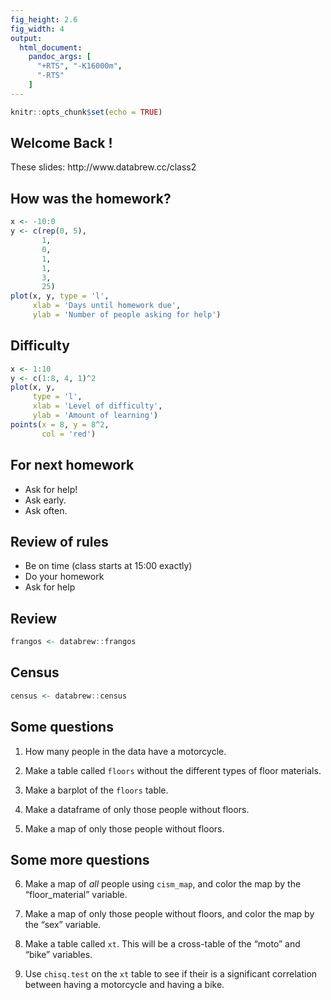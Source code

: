 ```yaml
---
fig_height: 2.6
fig_width: 4
output:
  html_document:
    pandoc_args: [
      "+RTS", "-K16000m",
      "-RTS"
    ]
---
```


```r
knitr::opts_chunk$set(echo = TRUE)
```


## Welcome Back !

These slides: 
http://www.databrew.cc/class2

## How was the homework?

```r
x <- -10:0
y <- c(rep(0, 5),
       1, 
       0, 
       1,
       1, 
       3,
       25)
plot(x, y, type = 'l',
     xlab = 'Days until homework due',
     ylab = 'Number of people asking for help')
```

## Difficulty

```r
x <- 1:10
y <- c(1:8, 4, 1)^2
plot(x, y,
     type = 'l',
     xlab = 'Level of difficulty',
     ylab = 'Amount of learning')
points(x = 8, y = 8^2,
       col = 'red')
```

## For next homework

- Ask for help!
- Ask early.
- Ask often.


## Review of rules

- Be on time (class starts at 15:00 exactly)
- Do your homework
- Ask for help

## Review

```r
frangos <- databrew::frangos
```

## Census {.build}

```r
census <- databrew::census
```


## Some questions

1. How many people in the data have a motorcycle.

2. Make a table called `floors` without the different types of floor materials.

3. Make a barplot of the `floors` table.

4. Make a dataframe of only those people without floors.

5. Make a map of only those people without floors.

## Some more questions

6. Make a map of _all_ people using `cism_map`, and color the map by the "floor_material" variable.

7. Make a map of only those people without floors, and color the map by the "sex" variable.

8. Make a table called `xt`. This will be a cross-table of the "moto" and "bike" variables.

9. Use `chisq.test` on the `xt` table to see if their is a significant correlation between having a motorcycle and having a bike.

